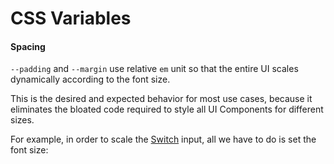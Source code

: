 
# CSS Variables

#### Spacing

`--padding` and `--margin` use relative `em` unit so that the entire UI scales dynamically according to the font size.

This is the desired and expected behavior for most use cases, because it eliminates the bloated code required to style all UI Components for different sizes.

For example, in order to scale the [Switch](/docs/ui/inputs/Switch) input, all we have to do is set the font size:

<CodeExample>
  <View className='gap'>
    <Switch className='font-smallest' value={true} />
    <Switch className='font-smaller' value={true} />
    <Switch className='font-small' value={true} />
    <Switch value={true} />
    <Switch className='font-large' value={true} />
    <Switch className='font-larger' value={true} />
    <Switch className='font-largest' value={true} />
  </View>
</CodeExample>
